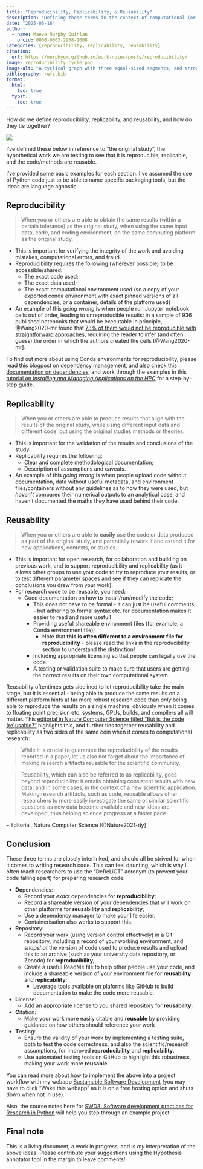 ```yaml
---
title: "Reproducibility, Replicability, & Reusability"
description: "Defining these terms in the context of computational (or computationally-assisted) research"
date: "2025-06-16"
author:
  - name: Maeve Murphy Quinlan
    orcid: 0000-0003-2958-1008
categories: [reproducibility, replicability, reusability]
citation: 
  url: https://murphyqm.github.io/work-notes/posts/reproducibility/
image: reproducibility_cycle.png
image-alt: "A cyclical graph with three equal-sized segments, and arrows cycling between them. The segments read 'Reproducibility', 'Replicability', and 'Reusability', showing how these concepts are linked"
bibliography: refs.bib
format: 
  html:
    toc: true
  typst:
    toc: true
---
```


How do we define reproducibility, replicability, and reusability, and how do they tie together?

![](reproducibility_cycle.png){fig-alt="A cyclical graph with three equal-sized segments, and arrows cycling between them. The segments read 'Reproducibility', 'Replicability', and 'Reusability', showing how these concepts are linked"}

I've defined these below in reference to "the original study", the hypothetical work we are testing to see that it is reproducible, replicable, and the code/methods are reusable.

I've provided some basic examples for each section. I've assumed the use of Python code just to be able to name specific packaging tools, but the ideas are language agnostic.

## Reproducibility

> When you or others are able to obtain the same results (within a certain tolerance) as the original study, when using the same input data, code, and coding environment, on the same computing platform as the original study.

- This is important for verifying the integrity of the work and avoiding mistakes, computational errors, and fraud.
- Reproducibility requires the following (wherever possible) to be accessible/shared:
  - The exact code used;
  - The exact data used;
  - The exact computational environment used (so a copy of your exported conda environment with exact pinned versions of all dependencies, or a container, details of the platform used)
- An example of this *going wrong* is when people run Jupyter notebook cells out of order, leading to unreproducible results: in a sample of 936 published notebooks that would be executable in principle, @Wang2020-mr found that [73% of them would not be reproducible with straightforward approaches](https://cispa.de/en/research/publications/79418-assessing-and-restoring-reproducibility-of-jupyter-notebooks), requiring the reader to infer (and often guess) the order in which the authors created the cells [@Wang2020-mr].

To find out more about using Conda environments for reproducibility, please [read this blogpost on dependency management](https://arc.leeds.ac.uk/recording-and-exporting-conda-environments-for-python/), and also check this [documentation on dependencies](https://arcdocs.leeds.ac.uk/aire/usage/dependency_management.html), and work through the examples in this [tutorial on *Installing and Managing Applications on the HPC*](https://arctraining.github.io/hpc2-software/course/conda.html) for a step-by-step guide.

## Replicability

> When you or others are able to produce results that align with the results of the original study, while using different input data and different code, but using the original studies methods or theories.

- This is important for the validation of the results and conclusions of the study
- Replicability requires the following:
  - Clear and complete methodological documentation;
  - Description of assumptions and caveats.
- An example of this *going wrong* is when people upload code without documentation, data without useful metadata, and environment files/containers without any guidelines as to how they were used, but *haven't* compared their numerical outputs to an analytical case, and haven't documented the maths they have used behind their code.

## Reusability

> When you or others are able to **easily** use the code or data produced as part of the original study, and potentially rework it and extend it for new applications, contexts, or studies.

- This is important for open research, for collaboration and building on previous work, and to support reproducibility and replicability (as it allows other groups to use your code to try to reproduce your results, or to test different parameter spaces and see if they can replicate the conclusions you drew from your work).
- For research code to be reusable, you need:
  - Good documentation on how to install/run/modify the code;
    - This does not have to be formal - it can just be useful comments - but adhering to formal syntax etc. for documentation makes it easier to read and more useful!
    - Providing useful shareable environment files (for example, a Conda environment file);  
      - Note that **this is often different to a environment file for reproducibility** - please read the links in the reproducibility section to understand the distinction!
    - Including appropriate licensing so that people can legally use the code.
    - A testing or validation suite to make sure that users are getting the correct results on their own computational system.

Reusability oftentimes gets sidelined to let reproducibility take the main stage, but it is essential - being able to produce the same results on a different platform hints at far more robust research code than *only* being able to reproduce the results on a single machine; obviously when it comes to floating point precision etc. systems, GPUs, builds, and compilers all will matter. This [editorial in Nature Computer Science titled "But is the code (re)usable?"](https://www.nature.com/articles/s43588-021-00109-9) highlights this, and further ties together reusability and replicability as two sides of the same coin when it comes to computational research:

>While it is crucial to guarantee the reproducibility of the results reported in a paper, let us also not forget about the importance of making research artifacts reusable for the scientific community.

>Reusability, which can also be referred to as replicability, goes beyond reproducibility: it entails obtaining consistent results with new data, and in some cases, in the context of a new scientific application. Making research artifacts, such as code, reusable allows other researchers to more easily investigate the same or similar scientific questions as new data become available and new ideas are developed, thus helping science progress at a faster pace.

-- Editorial, Nature Computer Science [@Nature2021-dy]

## Conclusion

These three terms are closely interlinked, and should all be strived for when it comes to writing research code. This can feel daunting, which is why I often teach researchers to use the "DeReLiCT" acronym (to prevent your code falling apart) for preparing research code:

- **De**pendencies:
  - Record your *exact* dependencies for **reproducibility**;
  - Record a shareable version of your dependencies that will work on other platforms for **reusability** and **replicability**;
  - Use a dependency manager to make your life easier.
  - Containerisation also works to support this.
- **Re**pository:
  - Record your work (using version control effectively) in a Git repository, including a record of your working environment, and *snapshot* the version of code used to produce results and upload this to an archive (such as your university data repository, or Zenodo) for **reproducibility**;
  - Create a useful ReadMe file to help other people use your code, and include a shareable version of your environment file for **reusability** and **replicability**;
    - Leverage tools available on plaforms like GitHub to build documentation to make the code more reusable.
- **Li**cense:
  - Add an appropriate license to you shared repository for **reusability**;
- **C**itation:
  - Make your work more easily citable and **reusable** by providing guidance on how others should reference your work
- **T**esting:
  - Ensure the validity of your work by implementing a testing suite, both to test the code correctness, and also the scientific/research assumptions, for improved **reproducibility** and **replicability**.
  - Use automated testing tools on GitHub to highlight this robustness, making your work more **reusable**.

You can read more about how to implement the above into a project workflow with my webapp [Sustainable Software Development](https://software-dev.streamlit.app/) (you may have to click "Wake this webapp" as it is on a free hosting option and shuts down when not in use).

Also, the course notes here for [SWD3: Software development practices for Research in Python](https://arctraining.github.io/swd3-notes/) will help you step through an example project.

## Final note

This is a living document, a work in progress, and is *my* interpretation of the above ideas. Please contribute your suggestions using the Hypothesis annotator tool in the margin to leave comments!